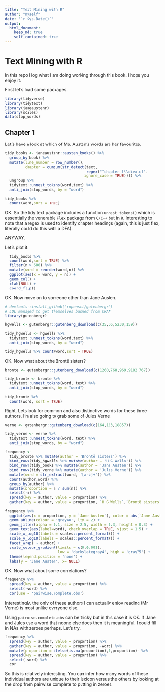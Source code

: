 ```yaml
---
title: "Text Mining with R"
author: "myself"
date: '`r Sys.Date()`'
output: 
  html_document:
    keep_md: true
    self_contained: true
---
```


# Text Mining with R

In this repo I log what I am doing working through this book. I hope you enjoy it. 

First let's load some packages.

```r
library(tidyverse)
library(tidytext)
library(janeaustenr)
library(scales)
data(stop_words)
```

## Chapter 1

Let's have a look at which of Ms. Austen's words are her favourites. 

```r
tidy_books <- janeaustenr::austen_books() %>%
  group_by(book) %>%
  mutate(line_number = row_number(),
         chapter = cumsum(str_detect(text,
                                     regex("^chapter [\\divxlc]",
                                    ignore_case = TRUE)))) %>%
  ungroup %>%
  tidytext::unnest_tokens(word,text) %>%
  anti_join(stop_words, by = "word")

tidy_books %>%
  count(word,sort = TRUE)
```
OK. So the tidy text package includes a function `unnest_tokens()` which is essentially the venerable `Flex` package from `C/C++` but in `R`. Interesting to note that a regex is used to identify chapter headings (again, this is just flex, literally could do this with a DFA). 

ANYWAY.

Let's plot it: 

```r
  tidy_books %>%
  count(word,sort = TRUE) %>%
  filter(n > 600) %>%
  mutate(word = reorder(word,n)) %>%
  ggplot(aes(x = word, y = n)) +
  geom_col() +
  xlab(NULL) +
  coord_flip()
```

OK. Now move on to someone other than Jane Austen. 

```r
# devtools::install_github("ropensci/gutenbergr")
# LOL managed to get themselves banned from CRAN
library(gutenbergr)

hgwells <- gutenbergr::gutenberg_download(c(35,36,5230,159))

tidy_hgwells <- hgwells %>%
  tidytext::unnest_tokens(word,text) %>%
  anti_join(stop_words, by = "word")

tidy_hgwells %>% count(word,sort = TRUE)
```

OK. Now what about the Brontë sisters? 

```r
bronte <- gutenbergr::gutenberg_download(c(1260,768,969,9182,767))

tidy_bronte <- bronte %>%
  tidytext::unnest_tokens(word, text) %>%
  anti_join(stop_words, by = "word")

tidy_bronte %>% 
  count(word, sort = TRUE)
```
Right. Lets look for common and also distinctive words for these three authors. I'm also going to grab some of Jules Verne.
```r
verne <- gutenbergr::gutenberg_download(c(164,103,18857))

tidy_verne <- verne %>%
  tidytext::unnest_tokens(word, text) %>%
  anti_join(stop_words, by = "word")

frequency <- 
  tidy_bronte %>% mutate(author = 'Brontë sisters') %>%
  bind_rows(tidy_hgwells %>% mutate(author = 'H G Wells')) %>%
  bind_rows(tidy_books %>% mutate(author = 'Jane Austen')) %>%
  bind_rows(tidy_verne %>% mutate(author = 'Jules Verne')) %>%
  mutate(word = str_extract(word, '[a-z]+')) %>%
  count(author,word) %>%
  group_by(author) %>%
  mutate(proportion = n / sum(n)) %>%
  select(-n) %>%
  spread(key = author, value = proportion) %>%
  gather(key = author, value = proportion, `H G Wells`,`Brontë sisters`,`Jules Verne`)

frequency %>% 
  ggplot(aes(x = proportion, y = `Jane Austen`), color = abs(`Jane Austen`-author)) +
  geom_abline(colour = 'gray40', lty = 2) + 
  geom_jitter(alpha = 0.1, size = 2.5, width = 0.3, height = 0.3) + 
  geom_text(aes(label=word), check_overlap = TRUE, vjust = 1.5) + 
  scale_x_log10(labels = scales::percent_format()) + 
  scale_y_log10(labels = scales::percent_format()) +
  facet_wrap( ~ author) + 
  scale_colour_gradient(limits = c(0,0.001), 
                        low = 'darkslategray4', high = 'gray75') +
  theme(legend.position = 'none') + 
  labs(y = 'Jane Austen', x= NULL)
```

OK. Now what about some correlations? 
```r
frequency %>% 
  spread(key = author, value = proportion) %>%
  select(-word) %>%
  cor(use = 'pairwise.complete.obs')
```
Interestingly, the only of these authors I can actually enjoy reading (Mr Verne) is most unlike everyone else. 

Using `pairwise.complete.obs` can be tricky but in this case it is OK. If Jane and Jules use a word that noone else does then it is meaningful. I could fill in NAs with zeroes perhaps. Let's try. 

```r
frequency %>%
  spread(key = author, value = proportion) %>%
  gather(key = author, value = proportion, -word) %>%
  mutate(proportion = ifelse(is.na(proportion),0,proportion)) %>%
  spread(key = author, value = proportion) %>%
  select(-word) %>%
  cor
```

So this is relatively interesting. You can infer how many words of these individual authors are unique to their lexicon versus the others by looking at the drop from pairwise complete to putting in zeroes. 
